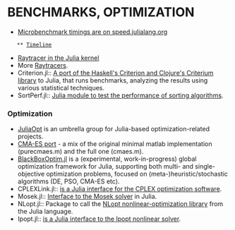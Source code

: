 = BENCHMARKS, OPTIMIZATION =
* [http://speed.julialang.org Microbenchmark timings are on speed.julialang.org]
    ** [http://speed.julialang.org/timeline/ Timeline]
* [https://github.com/JuliaLang/julia/blob/master/test/perf/kernel/raytracer.jl Raytracer in the Julia kernel]
* More [https://github.com/jakebolewski/rays Raytracers].
* Criterion.jl:: [https://github.com/jakebolewski/Criterion.jl A port of the Haskell's Criterion and Clojure's Criterium library] to Julia, that runs benchmarks, analyzing the results using various statistical techniques.
* SortPerf.jl:: [https://github.com/kmsquire/SortPerf.jl  Julia module to test the performance of sorting algorithms].


=== Optimization === 
* [http://juliaopt.org/ JuliaOpt] is an umbrella group for Julia-based optimization-related projects.
* [https://github.com/Staross/JuliaCMAES CMA-ES port] - a mix of the original minimal matlab implementation (purecmaes.m) and the full one (cmaes.m).
* [https://github.com/robertfeldt/BlackBoxOptim.jl BlackBoxOptim.jl] is a (experimental, work-in-progress) global optimization framework for Julia, supporting both multi- and single-objective optimization problems, focused on (meta-)heuristic/stochastic algorithms (DE, PSO, CMA-ES etc).
* CPLEXLink.jl:: [https://github.com/joehuchette/CPLEXLink.jl is a Julia interface for the CPLEX optimization software]. 
* Mosek.jl:: [https://github.com/JuliaOpt/Mosek.jl Interface to the Mosek solver] in Julia.
* NLopt.jl:: Package to call the [https://github.com/JuliaOpt/NLopt.jl NLopt nonlinear-optimization library] from the Julia language.
* Ipopt.jl:: [https://github.com/JuliaOpt/Ipopt.jl is a Julia interface to the Ipopt nonlinear solver].
